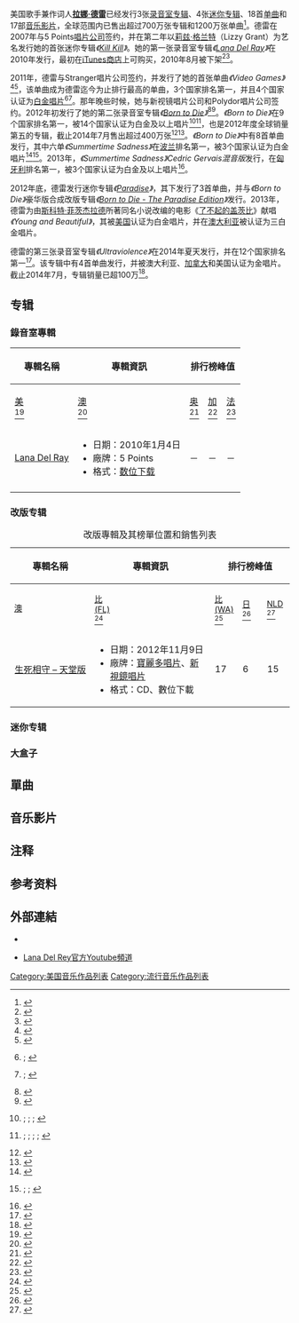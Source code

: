 {{扩充|time=2014-11-22}}
{{NoteTA
|G1=Lana Del Rey
}}
{{Infobox artist discography
| Artist       = [[拉娜·德雷|拉娜·德雷]]
| Image        =
| Caption      = 2014年5月25日，德雷在[[温哥华|温哥华]]的现场演出
| Alt          = 
| Studio       = 3
| Music videos = 17
| EP           = 4
| Singles      = 18
}}

美国歌手兼作词人'''[[拉娜·德雷|拉娜·德雷]]'''已经发行3张[[录音室专辑|录音室专辑]]、4张[[迷你专辑|迷你专辑]]、18首[[单曲|单曲]]和17部[[音乐影片|音乐影片]]，全球范围内已售出超过700万张专辑和1200万张单曲<ref>{{cite web|title=Lana Del Rey Announces New Single 'Ultraviolence' Released August 18th 2014|url=http://www.contactmusic.com/press/lana-del-rey-announces-new-single-ultraviolence-released-august-18th-2014|website=Contactmusic.com|accessdate=2014-10-26|date=2014-07-14|archive-date=2016-06-25|archive-url=https://www.webcitation.org/6iWoW9BUP?url=http://www.contactmusic.com/lana-del-rey/press/lana-del-rey-announces-new-single-ultraviolence-released-august-18th-2014|dead-url=no}}</ref>。德雷在2007年与5 Points[[唱片公司|唱片公司]]签约，并在第二年以[[拉娜·德尔·蕾伊|莉兹·格兰特]]（Lizzy Grant）为艺名发行她的首张迷你专辑''《[[Kill_Kill|Kill Kill]]》''。她的第一张录音室专辑''《[[Lana_Del_Ray_(专辑)|Lana Del Ray]]》''在2010年发行，最初在[[iTunes商店|iTunes商店]]上可购买，2010年8月被下架<ref>{{cite web|last=Ayers|first=Mike|title=Why Lana Del Rey’s First Album Disappeared|url=http://www.mtvhive.com/2012/01/30/lana-del-rey-first-album-5-points-records-interview/|work=MTV|accessdate=2014-10-26|date=2012-01-30|deadurl=yes|archiveurl=https://web.archive.org/web/20140410054156/http://www.mtvhive.com/2012/01/30/lana-del-rey-first-album-5-points-records-interview|archivedate=2014-04-10}}</ref><ref>{{cite web|title=Lana Del Rey On World Cafe|url=http://www.npr.org/2012/08/13/154096159/lana-del-rey-on-world-cafe|work=NPR Music|accessdate=2014-10-26|date=2012-08-13|archive-date=2016-06-25|archive-url=https://www.webcitation.org/6iWosTSZ0?url=http://www.npr.org/2012/08/13/154096159/lana-del-rey-on-world-cafe|dead-url=no}}</ref>。

2011年，德雷与Stranger唱片公司签约，并发行了她的首张单曲''《Video Games》''<ref>{{cite web|url=http://strangerrecords.com/#section_01news_2011-06-30-lana_signed_to_stranger|title=Lana Del Rey signs to Stranger!|work=Stranger Records|accessdate=2014-10-26|date=2011-06-30|archive-date=2017-07-12|archive-url=https://web.archive.org/web/20170712120357/http://strangerrecords.com/#section_01news_2011-06-30-lana_signed_to_stranger|dead-url=yes}}</ref><ref>{{cite web|title=Video Games|url=http://www.amazon.com/Video-Games/dp/B005NXD6PA|work=[[亚马逊公司|亚马逊公司]]|accessdate=2014-10-26|archive-date=2012-07-03|archive-url=https://web.archive.org/web/20120703153305/http://www.amazon.com/Video-Games/dp/B005NXD6PA|dead-url=no}}</ref>，该单曲成为德雷迄今为止排行最高的单曲，3个国家排名第一，并且4个国家认证为[[白金唱片|白金唱片]]<ref>{{cite web|title=Lana Del Rey - Chart history|url=http://www.billboard.com/artist/306420/lana+del+rey/chart?f=913|website=[[公告牌_(杂志)|公告牌]]|accessdate=2014-10-26|archive-date=2015-11-12|archive-url=https://web.archive.org/web/20151112133155/http://www.billboard.com/artist/306420/lana+del+rey/chart?f=913|dead-url=no}}; {{cite web|title=Hitparáda - RADIO TOP100 Oficiálna   Týždeň - 201425|url=http://www.ifpicr.cz/hitparadask/index.php?hitp=R|website=IFPI Slovakia|accessdate=2014-10-26|archive-date=2007-01-10|archive-url=https://web.archive.org/web/20070110021817/http://www.ifpicr.cz/hitparadask/index.php?hitp=R|dead-url=no}}</ref><ref>{{cite web|title=ARIA Charts - Accreditations - 2012 Singles|url=http://www.aria.com.au/pages/httpwww.aria.com.aupagesSINGLEaccreds2012.htm|website=Australian Recording Industry Association|accessdate=2014-10-26|archive-date=2013-09-15|archive-url=https://www.webcitation.org/6JdeigGMv?url=http://www.aria.com.au/pages/httpwww.aria.com.aupagesSINGLEaccreds2012.htm|dead-url=no}}; {{cite web|title=Goud en Platina|url=http://www.ultratop.be/nl/certifications.asp?year=2011|website=Ultratop.be|accessdate=2014-10-26|language=nl|archive-date=2012-07-13|archive-url=https://www.webcitation.org/697kiwNHA?url=http://www.ultratop.be/nl/certifications.asp?year=2011|dead-url=no}}</ref>。那年晚些时候，她与新视镜唱片公司和Polydor唱片公司签约。2012年初发行了她的第二张录音室专辑''《[[Born_to_Die|Born to Die]]》''<ref>{{cite web|last=Savage|first=Mark|title=Love, the law, and Lana Del Rey|url=http://www.bbc.co.uk/news/entertainment-arts-16729651|work=[[BBC新闻|BBC新闻]]|accessdate=2014-10-26|date=2012-01-27|archive-date=2016-06-25|archive-url=https://www.webcitation.org/6iWp98lGC?url=http://www.bbc.com/news/entertainment-arts-16729651|dead-url=no}}</ref><ref>{{cite web|title=Born to Die|url=https://itunes.apple.com/us/album/born-to-die/id493341469|work=[[iTunes商店|iTunes商店]]|accessdate=2014-10-26|archive-date=2016-12-07|archive-url=https://web.archive.org/web/20161207040215/https://itunes.apple.com/us/album/born-to-die/id493341469|dead-url=no}}</ref>。''《Born to Die》''在9个国家排名第一，被14个国家认证为白金及以上唱片<ref>{{cite web|title=Lana Del Rey - Born To Die|url=http://norwegiancharts.com/showitem.asp?interpret=Lana+Del+Rey&titel=Born+To+Die&cat=a|website=norwegiancharts.com|accessdate=2014-10-26|archive-date=2020-08-03|archive-url=https://web.archive.org/web/20200803232046/https://norwegiancharts.com/showitem.asp?interpret=Lana%20Del%20Rey&titel=Born%20To%20Die&cat=a|dead-url=no}}; {{cite web|title=2012 Top 40 Scottish Albums Archive|url=http://www.officialcharts.com/archive-chart/_/23/2012-02-11/|website=Official Charts Company|accessdate=June 25, 2014|date=2012-02-11|archive-date=2014-10-26|archive-url=https://web.archive.org/web/20141026082200/http://www.officialcharts.com/archive-chart/_/23/2012-02-11/}}; {{cite web|title=Official Cyta-IFPI Albums Sales Chart (Εβδομάδα 12η (18/03-24/03) 2012)|url=http://www.cyta.gr/el/IFPI|website=IFPI Greece|accessdate=2014-10-26|deadurl=yes|archiveurl=https://www.webcitation.org/6COwLzRnA?url=http://www.cyta.gr/el/IFPI|archivedate=2012-11-24}}; {{cite web|title=Lana Del Rey - Born To Die|url=http://www.ultratop.be/nl/album/2d04d/Lana-Del-Rey-Born-To-Die|website=Ultratop.be|accessdate=2014-10-26|archive-date=2021-01-08|archive-url=https://web.archive.org/web/20210108223326/https://www.ultratop.be/nl/album/2d04d/Lana-Del-Rey-Born-To-Die|dead-url=no}}</ref><ref>{{cite web|title=Goud en Platina|url=http://www.ultratop.be/nl/certifications.asp?year=2012|website=Ultratop.be|accessdate=June 25, 2014|archive-date=2013-01-25|archive-url=https://web.archive.org/web/20130125160843/http://www.ultratop.be/nl/certifications.asp?year=2012|dead-url=no}}; {{cite web|title=Album Top-40|url=http://hitlisten.nu/default.asp?w=34&y=2013&list=a40|website=Hitlisten.NU|accessdate=2014-10-26|language=da|archive-date=2019-08-19|archive-url=https://web.archive.org/web/20190819191643/http://hitlisten.nu/default.asp?w=34&y=2013&list=a40|dead-url=no}}; {{cite web|title=Certificazioni|url=http://www.fimi.it/archivio_certificazioni.php|website=Federazione Industria Musicale Italiana|accessdate=2014-10-26|archive-date=2014-10-06|archive-url=https://web.archive.org/web/20141006100124/http://www.fimi.it/archivio_certificazioni.php|dead-url=no}}; {{cite web|title=Certificados Musicales Amprofon|url=https://www.facebook.com/CertificacionesAmprofon/photos_stream|website=[[Facebook|Facebook]]|accessdate=2014-10-26|archive-date=2018-09-15|archive-url=https://web.archive.org/web/20180915225914/https://www.facebook.com/CertificacionesAmprofon/photos_stream|dead-url=no}}; {{cite web|title=Триумф нестыдной попсы|url=http://lenta.ru/articles/2012/12/28/chart/|website=Lenta.ru|accessdate=2014-10-26|language=ru|date=2012-12-28|archive-date=2012-12-31|archive-url=https://web.archive.org/web/20121231131125/http://lenta.ru/articles/2012/12/28/chart/|dead-url=no}}</ref>，也是2012年度全球销量第五的专辑，截止2014年7月售出超过400万张<ref>{{cite web|title=IFPI Digital Music Report 2013|url=http://www.ifpi.org/content/library/dmr2013.pdf|work=IFPI|accessdate=2014-10-26|archive-url=https://web.archive.org/web/20130927190016/http://www.ifpi.org/content/library/dmr2013.pdf|archive-date=2013-09-27|dead-url=yes}}</ref><ref name=worldmusicawards>{{cite web|title=Jason Mraz Is World's No1 Album of the Week|url=http://www.worldmusicawards.com/index.php/news/jason-mraz-worlds-no1-album-week/|website=[[世界音乐奖|世界音乐奖]]|accessdate=2014-10-26|date=2014-07-28|archive-date=2020-08-11|archive-url=https://web.archive.org/web/20200811130437/http://www.worldmusicawards.com/index.php/news/jason-mraz-worlds-no1-album-week/|dead-url=no}}</ref>。''《Born to Die》''中有8首单曲发行，其中六单''《Summertime Sadness》''在[[波兰|波兰]]排名第一，被3个国家认证为白金唱片<ref>{{cite web|title=Top airplay|url=http://zpav.pl/rankingi/listy/airplay/topairplay.php?idlisty=849|website=http://zpav.pl|accessdate=2014-10-26|language=pl|deadurl=yes|archiveurl=https://web.archive.org/web/20140416182124/http://zpav.pl/rankingi/listy/airplay/topairplay.php?idlisty=849|archivedate=2014-04-16}}</ref><ref>{{cite web|title=Gold-/Platin-Datenbank|url=http://www.musikindustrie.de/gold_platin_datenbank/?action=suche&strTitel=Summertime+Sadness&strInterpret=Lana+Del+Rey&strTtArt=single&strAwards=checked|website=IFPI Germany|accessdate=2014-10-26|language=de|archive-date=2016-03-04|archive-url=https://web.archive.org/web/20160304124313/http://www.musikindustrie.de/gold_platin_datenbank/?action=suche&strTitel=Summertime+Sadness&strInterpret=Lana+Del+Rey&strTtArt=single&strAwards=checked|dead-url=no}}; {{cite web|title=Certificazioni|url=http://www.fimi.it/archivio_certificazioni.php|website=Federazione Industria Musicale Italiana|accessdate=2014-10-26|archive-date=2014-10-06|archive-url=https://web.archive.org/web/20141006100124/http://www.fimi.it/archivio_certificazioni.php|dead-url=no}}; {{cite web|title=..:Certificaciones Mensuales 2014:..|url=https://www.facebook.com/photo.php?fbid=291187201005898&set=ms.290978191026799.291027587688526.291187201005898.294031910721427.294031920721426.bps.a.271393712985247&type=1&theater:|website=Facebook|accessdate=2014-10-26}}</ref>。2013年，''《Summertime Sadness》Cedric Gervais混音版''发行，在[[匈牙利|匈牙利]]排名第一，被3个国家认证为白金及以上唱片<ref>{{cite web|title=Kereső - előadó/cím szerint|url=http://zene.slagerlistak.hu/archivum/kereso-eloado-cim-szerint|website=zene.slagerlistak.hu|accessdate=2014-10-26|language=hu|deadurl=yes|archiveurl=https://www.webcitation.org/6DEcxjgIA?url=http://zene.slagerlistak.hu/archivum/kereso-eloado-cim-szerint|archivedate=2012-12-27}}</ref>。

2012年底，德雷发行迷你专辑''《[[Paradise_(EP)|Paradise]]》''，其下发行了3首单曲，并与''《Born to Die》''豪华版合成改版专辑''《[[Born_to_Die_-_The_Paradise_Edition|Born to Die - The Paradise Edition]]》''发行。2013年，德雷为由[[弗朗西斯·斯科特·菲茨杰拉德|斯科特·菲茨杰拉德]]所著同名小说改编的电影《[[了不起的盖茨比_(2013年电影)|了不起的盖茨比]]》献唱''《Young and Beautiful》''，其被[[美国|美国]]认证为白金唱片，并在[[澳大利亚|澳大利亚]]被认证为三白金唱片。

德雷的第三张录音室专辑''《Ultraviolence》''在2014年夏天发行，并在12个国家排名第一<ref>{{cite web|title=Lana Del Rey's 'ULTRAVIOLENCE' (Interscope/Polydor UK) Debuts At #1 In Twelve Countries Including U.S. & U.K., Plus Top 5 In Eight Other Countries|url=http://www.prnewswire.com/news-releases/lana-del-reys-ultraviolence-interscopepolydor-uk-debuts-at-1-in-twelve-countries-including-us--uk-plus-top-5-in-eight-other-countries-264631091.html|website=PR Newswire|accessdate=2014-10-26|date=2014-06-25|archive-date=2016-03-03|archive-url=https://web.archive.org/web/20160303172158/http://www.prnewswire.com/news-releases/lana-del-reys-ultraviolence-interscopepolydor-uk-debuts-at-1-in-twelve-countries-including-us--uk-plus-top-5-in-eight-other-countries-264631091.html|dead-url=no}}</ref>。该专辑中有4首单曲发行，并被澳大利亚、[[加拿大|加拿大]]和美国认证为金唱片{{efn|name="location"|超过50万张为金唱片(Gold)。}}。截止2014年7月，专辑销量已超100万<ref name=ultraviolence1m>{{cite web|last1=Taylor|first1=Frances|title=Lana Del Rey announces release date for new single 'Ultraviolence'|url=http://www.digitalspy.co.uk/music/news/a584367/lana-del-rey-announces-release-date-for-new-single-ultraviolence.html#~oKdvhZIoksYR2g|website=Digital Spy|accessdate=2014-10-26|date=2014-07-15|archive-date=2015-06-28|archive-url=https://web.archive.org/web/20150628075031/http://www.digitalspy.co.uk/music/news/a584367/lana-del-rey-announces-release-date-for-new-single-ultraviolence.html#~oKdvhZIoksYR2g|dead-url=no}}</ref>。

==专辑==
===錄音室專輯===
{| class="wikitable" style="text-align:center;" width=100%
!rowspan=2|專輯名稱
!rowspan=2|專輯資訊
!colspan=10|排行榜峰值
!rowspan=2|銷售量
!rowspan=2|[[音乐唱片销售认证列表|銷售認證]]
|-
! [[公告牌二百强专辑榜|美]]<br><ref name=billboard200>{{cite web|title=Lana Del Rey - Chart history|url=http://www.billboard.com/artist/306420/lana%2Bdel%2Brey/chart?f=305|website=Billboard|accessdate=2014-11-01|archive-date=2016-06-25|archive-url=https://www.webcitation.org/6iWzGUvrN?url=http://www.billboard.com/artist/306420/lana+del+rey/chart?f=305|dead-url=no}}</ref>

! [[澳大利亚唱片业协会榜|澳]]<br><ref name="Australia">{{cite web|url=http://www.australian-charts.com/showinterpret.asp?interpret=Lana+Del+Rey|title=Discography Lana Del Rey|work=''australian-charts.com''|publisher=Hung Medien|accessdate=2014-11-01|archive-date=2016-06-25|archive-url=https://www.webcitation.org/6iWzrDMd1?url=http://www.australian-charts.com/showinterpret.asp?interpret=Lana+Del+Rey|dead-url=no}}</ref>

! [[國際唱片業協會|奥]]<br><ref name="AUTCharts">{{cite web|url=http://austriancharts.at/showinterpret.asp?interpret=Lana+Del+Rey|title=Discographie – Lana Del Rey|year=2011|work=austriancharts.at|publisher=Hung Medien|location=Austria|language=de|accessdate=2014-11-01|archive-date=2016-06-25|archive-url=https://www.webcitation.org/6iWzzyp2x?url=http://austriancharts.at/showinterpret.asp?interpret=Lana+Del+Rey|dead-url=no}}</ref>

! [[加拿大百强单曲榜|加]]<br><ref name=canadianalbums>{{cite web|title=Lana Del Rey - Chart history|url=http://www.billboard.com/artist/306420/lana%2Bdel%2Brey/chart?f=309|website=Billboard|accessdate=2014-11-01|archive-date=2016-06-25|archive-url=https://www.webcitation.org/6iX0it4RC?url=http://www.billboard.com/artist/306420/lana+del+rey/chart?f=309|dead-url=no}}</ref>

! [[法国唱片出版业公会|法]]<br><ref name="France">{{cite web|url=http://lescharts.com/showinterpret.asp?interpret=Lana+Del+Rey|title=Discography Lana Del Rey|work=''lescharts.com''|publisher=Hung Medien|language=fr|accessdate=2014-11-01|archive-date=2016-06-25|archive-url=https://www.webcitation.org/6iX0qwnSX?url=http://lescharts.com/showinterpret.asp?interpret=Lana+Del+Rey|dead-url=no}}</ref>

! [[GfK娛樂榜單|德]]<br><ref name="Germany">{{cite web|url=http://www.officialcharts.de/artist.asp?name=Lana+Del+Rey&country=de|title=charts.de: Lana Del Rey|work=''charts.de''|publisher=Media Control GfK International|language=de|accessdate=2014-11-01|archive-date=2014-11-01|archive-url=https://web.archive.org/web/20141101171122/http://www.officialcharts.de/artist.asp?name=Lana+Del+Rey&country=de|dead-url=no}}</ref>

! [[義大利音樂產業聯盟|義]]<br><ref>{{cite web|url=http://italiancharts.com/showinterpret.asp?interpret=Lana+Del+Rey|title=Italiancharts.com: Discography– Lana Del Rey|work=FIMI|publisher=Hung Medien|accessdate=2014-11-01|archive-date=2016-04-03|archive-url=https://web.archive.org/web/20160403211248/http://www.italiancharts.com/showinterpret.asp?interpret=Lana+Del+Rey|dead-url=no}}</ref>

! [[MegaCharts|荷]]<br><ref name="NLDCharts">{{cite web|url=http://dutchcharts.nl/showinterpret.asp?interpret=Lana+Del+Rey|title=Discografie – Lana Del Rey|year=2011|work=dutcharts.nl|publisher=Hung Medien|location=荷兰|language=nl|accessdate=2014-11-01|archive-date=2016-06-25|archive-url=https://www.webcitation.org/6iX25J0wG?url=http://dutchcharts.nl/showinterpret.asp?interpret=Lana+Del+Rey|dead-url=no}}</ref>

! [[瑞士熱門音樂榜|瑞]]<br><ref>{{cite web|url=http://www.swisscharts.com/search.asp?cat=a&artist=Lana+Del+Rey&artist_search=starts&title=&title_search=starts|title=Discographie – Lana Del Rey (albums)|year=2011|work=hitparade.ch|publisher=Hung Medien|location=瑞士|language=de|accessdate=2014-11-01|archive-date=2015-10-03|archive-url=https://web.archive.org/web/20151003043804/http://www.swisscharts.com/search.asp?cat=a&artist=Lana+Del+Rey&artist_search=starts&title=&title_search=starts|dead-url=no}}</ref>

! [[英国专辑排行榜|英]]<br><ref name="UKCharts">*For ''Born to Die'': {{cite web|url=http://www.officialcharts.com/artist/_/lana%20del%20rey/|title=Lana Del Rey|year=2011|work=officialcharts.com|publisher=The Official Charts Company|location=United Kingdom|accessdate=2014-11-01|archive-date=2012-06-28|archive-url=https://web.archive.org/web/20120628140700/http://www.officialcharts.com/artist/_/lana%20del%20rey/|dead-url=no}}
*For ''Ultraviolence'': {{cite web|title=Official Albums Chart UK Top 100 - 28th June 2014|url=http://www.officialcharts.com/albums-chart/|website=officialcharts.com|accessdate=2014-11-01|archive-date=2012-05-21|archive-url=https://www.webcitation.org/67pWfTECU?url=http://www.officialcharts.com/albums-chart/|dead-url=no}}</ref>
|-
![[Lana_Del_Ray_(专辑)|Lana Del Ray]]
| align=left|
* 日期：2010年1月4日
* 廠牌：5 Points
* 格式：[[数位下载|数位下载]]
| －|| －|| －|| －|| －|| －|| －|| －|| －|| － || ||
|-
|colspan=15| {{small|「－」表示該專輯未有在榜上排名或未有資料或沒有在當地發行}}
|}

===改版专辑===
{| class="wikitable plainrowheaders" style="text-align:center;"
|+改版專輯及其榜單位置和銷售列表
|-
! rowspan="2" style="width:11em;"| 專輯名稱
! rowspan="2" style="width:16em;"| 專輯資訊
! colspan="7"| 排行榜峰值
! rowspan="2"| 銷售量
! rowspan="2" style="width:13em;"| [[音乐唱片销售认证列表|銷售認證]]
|-
! style="width:2.5em; font-size:90%;"| [[澳大利亚唱片业协会榜|澳]]<br />{{r|ustralia}}

! style="width:2.5em; font-size:90%;"| [[Ultratop榜|比<br />(FL)]]<br /><ref name="BEL">{{cite web|url=http://www.ultratop.be/fr/showinterpret.asp?interpret=Lana+Del+Rey|title=Discographie Lana Del Rey|publisher=Hung Medien|work=ultratop.be|accessdate=2014-07-11|language=nl|archive-date=2015-01-24|archive-url=https://web.archive.org/web/20150124214617/http://www.ultratop.be/fr/showinterpret.asp?interpret=Lana+Del+Rey|dead-url=no}}</ref>

! style="width:2.5em; font-size:90%;"| [[Ultratop榜|比<br />(WA)]]<br /><ref name="BELWA">{{cite web|url=http://www.ultratop.be/fr/showinterpret.asp?interpret=Lana+Del+Rey|title=Discographie Lana Del Rey|publisher=Hung Medien|work=ultratop.be|accessdate=2014-07-11|language=fr|archive-date=2015-01-24|archive-url=https://web.archive.org/web/20150124214617/http://www.ultratop.be/fr/showinterpret.asp?interpret=Lana+Del+Rey|dead-url=no}}</ref>

! style="width:2.5em; font-size:90%;"| [[Oricon公信榜|日]]<br /><ref name="JPN-albums">{{cite web|url=http://www.oricon.co.jp/prof/artist/554685/products/release/|script-title=ja:ラナ・デル・レイのリリース一覧|publisher=[[Oricon|Oricon]]|accessdate=2014-06-18|language=ja|archive-date=2014-10-25|archive-url=https://web.archive.org/web/20141025151843/http://www.oricon.co.jp/prof/artist/554685/products/release/|dead-url=no}}</ref>

! style="width:2.5em; font-size:90%;"| [[MegaCharts|NLD]]<br /><ref name="NLDCharts">{{cite web|url=http://dutchcharts.nl/showinterpret.asp?interpret=Lana+Del+Rey|title=Discografie – Lana Del Rey|publisher=Dutchcharts.com. Hung Medien|language=nl|accessdate=2013-07-19}}</ref>

! style="width:2.5em; font-size:90%;"| [[新西兰官方音乐榜|紐]]<br />{{r|NZ-Charts}}

! style="width:2.5em; font-size:90%;"| [[瑞典最熱榜|瑞]]<br /><ref name="SWE">{{cite web|url=http://swedishcharts.com/showinterpret.asp?interpret=Lana+Del+Rey|title=Discography Lana Del Rey|publisher=swedishcharts.com. Hung Medien|accessdate=2014-04-03|archive-date=2016-10-09|archive-url=https://web.archive.org/web/20161009224513/http://www.swedishcharts.com/showinterpret.asp?interpret=Lana+Del+Rey|dead-url=no}}</ref>
|-
! [[生死相守_–_天堂版_(专辑)|生死相守 – 天堂版]]
|align=left|
*日期：2012年11月9日
*廠牌：[[寶麗多唱片|寶麗多唱片]]、[[新視鏡唱片|新視鏡唱片]]
*格式：CD、數位下載
| 17 || 6 || 15 || 35 || 15 || 6 || 22
|align=left|
*全球：5,325,000 <ref>{{Cite news|url=http://ldra.com.br/2014/08/ultraviolence-e-born-to-die-aparecem-na-lista-de-albuns-mais-vendidos-da-decada/|title=‘Ultraviolence’ e ‘Born to Die’ aparecem na lista de álbuns mais vendidos da década|work=Lana Del Rey Addiction|access-date=2017-03-22|language=pt|archive-url=https://web.archive.org/web/20170323233540/http://ldra.com.br/2014/08/ultraviolence-e-born-to-die-aparecem-na-lista-de-albuns-mais-vendidos-da-decada/|archive-date=2017-03-23|dead-url=yes}}</ref>
|align=left|
* ARIA：白金{{r|Australia's certifications for 2014 albums}}
* SNEP：金{{r|SNEP certifications}}
* RMNZ：白金<ref name="RMNZAlbumsCertifications2012">{{cite web|url=http://nztop40.co.nz/chart/albums?chart=2098|title=New Zealand Top 40 Albums Chart|publisher=[[新西兰唱片音乐协会|新西兰唱片音乐协会]]|accessdate=2012-11-19|archive-date=2013-08-01|archive-url=https://web.archive.org/web/20130801044626/http://nztop40.co.nz/chart/albums?chart=2098|dead-url=no}}</ref>
|}

=== 迷你专辑 ===

=== 大盒子 ===

==單曲==

==音乐影片==

==注释==
{{notelist|iger=}}
==参考资料==
{{reflist}}

== 外部連結 ==
{{Commonscat|Lana Del Rey}}
* {{en}}{{Official|http://www.lanadelrey.com}}
* {{en}}[http://www.youtube.com/user/LanaDelRey?feature=watch/ Lana Del Rey官方Youtube頻道] {{Wayback|url=http://www.youtube.com/user/LanaDelRey?feature=watch%2F |date=20210705000241 }}

{{Lana Del Rey}}
{{Lana Del Rey songs}}

{{DEFAULTSORT:Del Ray, Luna}}
[[Category:美国音乐作品列表|Category:美国音乐作品列表]]
[[Category:流行音乐作品列表|Category:流行音乐作品列表]]